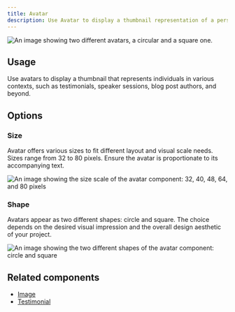 ```yaml
---
title: Avatar
description: Use Avatar to display a thumbnail representation of a person.
---
```



![An image showing two different avatars, a circular and a square one.](https://user-images.githubusercontent.com/175638/234820833-c803cb11-2bc3-4597-88f3-2cf630a46702.png)

## Usage

Use avatars to display a thumbnail that represents individuals in various contexts, such as testimonials, speaker sessions, blog post authors, and beyond.

## Options

### Size

Avatar offers various sizes to fit different layout and visual scale needs. Sizes range from 32 to 80 pixels. Ensure the avatar is proportionate to its accompanying text.

![An image showing the size scale of the avatar component: 32, 40, 48, 64, and 80 pixels](https://user-images.githubusercontent.com/175638/234826575-1d1d5019-f714-41b1-b8bc-c0d312a46cfe.png)

### Shape

Avatars appear as two different shapes: circle and square. The choice depends on the desired visual impression and the overall design aesthetic of your project.

![An image showing the two different shapes of the avatar component: circle and square](https://user-images.githubusercontent.com/175638/234827120-da548115-450b-4ec8-a6e6-5dcbe98e77c5.png)

## Related components

- [Image](/components/Image)
- [Testimonial](/components/Testimonial)
